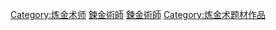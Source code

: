 [[Category:炼金术师|Category:炼金术师]]
[[Category:虛構魔法師|鍊金術師]]
[[Category:虚构宗教工作者|鍊金術師]]
[[Category:炼金术题材作品|Category:炼金术题材作品]]